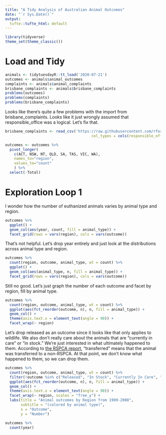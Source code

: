 ```yaml
---
title: "A Tidy Analysis of Australian Animal Outcomes"
date: "`r Sys.Date()`"
output:
  tufte::tufte_html: default
---
```


```r
library(tidyverse)
theme_set(theme_classic())
```

# Load and Tidy

```r
animals <- tidytuesdayR::tt_load('2020-07-21')
outcomes <- animals$animal_outcomes  
complaints <- animals$animal_complaints
brisbane_complaints <- animals$brisbane_complaints
problems(outcomes)
problems(complaints)
problems(brisbane_complaints)
```

Looks like there's quite a few problems with the import from brisbane_complaints. Looks like it just wrongly assumed that responsible_office was a logical. Let's fix that.

```r
brisbane_complaints <- read_csv('https://raw.githubusercontent.com/rfordatascience/tidytuesday/master/data/2020/2020-07-21/brisbane_complaints.csv', 
                                       col_types = cols(responsible_office = col_character()))
```

```r
outcomes <- outcomes %>% 
  pivot_longer(
    c(ACT, NSW, NT, QLD, SA, TAS, VIC, WA), 
    names_to="region", 
    values_to="count"
    ) %>% 
  select(-Total)
```

# Exploration Loop 1

I wonder how the number of euthanized animals varies by animal type and region.

```r
outcomes %>% 
  ggplot() +
  geom_col(aes(year, count, fill = animal_type)) +
  facet_grid(rows = vars(region), cols = vars(outcome))
```
That's not helpful. Let's drop year entirely and just look at the distributions across animal type and region.

```r
outcomes %>% 
  count(region, outcome, animal_type, wt = count) %>%
  ggplot() +
  geom_col(aes(animal_type, n, fill = animal_type)) +
  facet_grid(rows = vars(region), cols = vars(outcome)) 
```

Still no good. Let's just graph the number of each outcome and facet by region, fill by animal type.

```r
outcomes %>% 
  count(region, outcome, animal_type, wt = count) %>%
  ggplot(aes(fct_reorder(outcome, n), n, fill = animal_type)) +
  geom_col() +
  theme(axis.text.x = element_text(angle = 90)) +
  facet_wrap(~ region)
```

Let's drop released as an outcome since it looks like that only applies to wildlife. We also don't really care about the animals that are "currently in care" or "in stock." We're just interested in what ultimately happened to them. According to [the RSPCA report](https://www.rspca.org.au/sites/default/files/RSPCA%20Report%20on%20animal%20outcomes%202018-2019.pdf), "transferred" means that the animal was transferred to a non-RSPCA. At that point, we don't know what happened to them, so we can drop them.

```r
outcomes %>% 
  count(region, outcome, animal_type, wt = count) %>%
  filter(!outcome %in% c("Released", "In Stock", "Currently In Care", "Transferred", "Other")) %>% 
  ggplot(aes(fct_reorder(outcome, n), n, fill = animal_type)) +
  geom_col() +
  theme(axis.text.x = element_text(angle = 90)) +
  facet_wrap(~ region, scales = "free_y") +
  labs(title = "Animal outcomes by Region from 1999-2008", 
       subtitle = "(colored by animal type)",
       x = "Outcome", 
       y = "Number")
```

```r
outcomes %>% 
  count(year)
```


